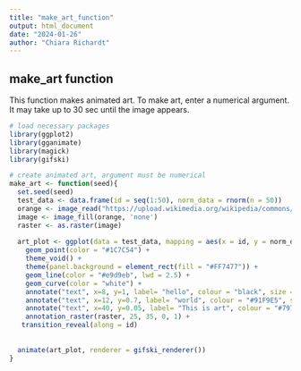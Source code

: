---
title: "make_art_function"
output: html_document
date: "2024-01-26"
author: "Chiara Richardt"
---

## make_art function

This function makes animated art.
To make art, enter a numerical argument. 
It may take up to 30 sec until the image appears.


```{r}
# load necessary packages
library(ggplot2)
library(gganimate)
library(magick)
library(gifski)

# create animated art, argument must be numerical 
make_art <- function(seed){
  set.seed(seed)
  test_data <- data.frame(id = seq(1:50), norm_data = rnorm(n = 50))
  orange <- image_read("https://upload.wikimedia.org/wikipedia/commons/c/c4/Orange-Fruit-Pieces.jpg")
  image <- image_fill(orange, 'none')
  raster <- as.raster(image)
  
  art_plot <- ggplot(data = test_data, mapping = aes(x = id, y = norm_data, xend = 48, yend = norm_data)) + 
    geom_point(color = "#1C7C54") +
    theme_void() +
    theme(panel.background = element_rect(fill = "#FF7477")) +
    geom_line(color = "#e9d9eb", lwd = 2.5) + 
    geom_curve(color = "white") +
    annotate("text", x=8, y=1, label= "hello", colour = "black", size = 8) +
    annotate("text", x=12, y=0.7, label= "world", colour = "#91F9E5", size = 8) +
    annotate("text", x=40, y=0.05, label= "This is art", colour = "#797596", size = 10) +
    annotation_raster(raster, 25, 35, 0, 1) +
   transition_reveal(along = id)
  
  
  animate(art_plot, renderer = gifski_renderer())
}
```
